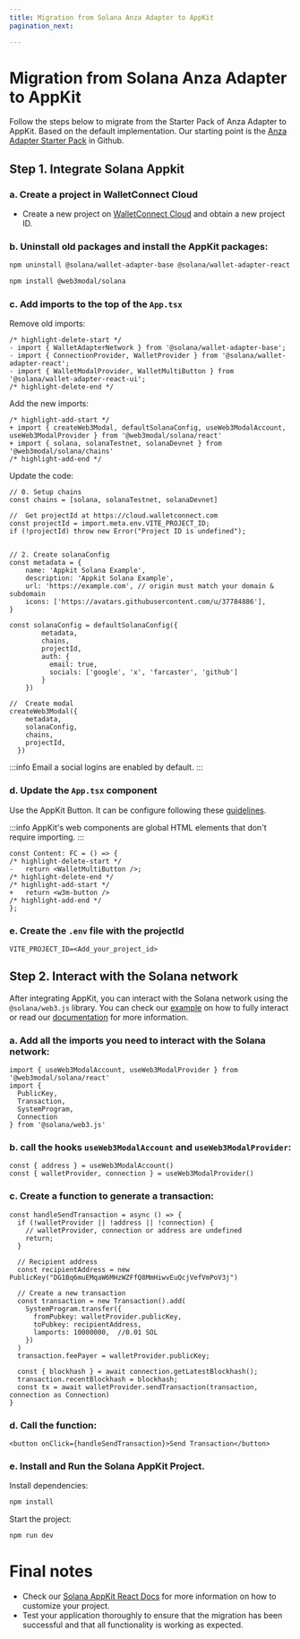 ```yaml
---
title: Migration from Solana Anza Adapter to AppKit
pagination_next: 

---
```


# Migration from Solana Anza Adapter to AppKit

Follow the steps below to migrate from the Starter Pack of Anza Adapter to AppKit. Based on the default implementation. Our starting point is the [Anza Adapter Starter Pack](https://github.com/anza-xyz/wallet-adapter/blob/master/packages/starter/react-ui-starter/) in Github.

## Step 1. Integrate Solana Appkit

### a. Create a project in WalletConnect Cloud

+ Create a new project on [WalletConnect Cloud](https://cloud.walletconnect.com) and obtain a new project ID.

### b. Uninstall old packages and install the AppKit packages: 

```bash npm2yarn
npm uninstall @solana/wallet-adapter-base @solana/wallet-adapter-react @solana/wallet-adapter-react-ui
```

```bash npm2yarn
npm install @web3modal/solana
```

### c. Add imports to the top of the `App.tsx`

Remove old imports:

```tsx
/* highlight-delete-start */
- import { WalletAdapterNetwork } from '@solana/wallet-adapter-base';
- import { ConnectionProvider, WalletProvider } from '@solana/wallet-adapter-react';
- import { WalletModalProvider, WalletMultiButton } from '@solana/wallet-adapter-react-ui';
/* highlight-delete-end */
```

Add the new imports:

```tsx
/* highlight-add-start */
+ import { createWeb3Modal, defaultSolanaConfig, useWeb3ModalAccount, useWeb3ModalProvider } from '@web3modal/solana/react'
+ import { solana, solanaTestnet, solanaDevnet } from '@web3modal/solana/chains'
/* highlight-add-end */
```

Update the code:

```tsx
// 0. Setup chains
const chains = [solana, solanaTestnet, solanaDevnet]

//  Get projectId at https://cloud.walletconnect.com
const projectId = import.meta.env.VITE_PROJECT_ID;
if (!projectId) throw new Error("Project ID is undefined");


// 2. Create solanaConfig
const metadata = {
    name: 'Appkit Solana Example',
    description: 'Appkit Solana Example',
    url: 'https://example.com', // origin must match your domain & subdomain
    icons: ['https://avatars.githubusercontent.com/u/37784886'],
}

const solanaConfig = defaultSolanaConfig({
        metadata,
        chains,
        projectId,
        auth: {
          email: true,
          socials: ['google', 'x', 'farcaster', 'github']
        }
    })

//  Create modal
createWeb3Modal({
    metadata,
    solanaConfig,
    chains,
    projectId,
  })
```
:::info
Email a social logins are enabled by default.
:::


### d. Update the `App.tsx` component

Use the AppKit Button. It can be configure following these [guidelines](https://docs.walletconnect.com/appkit/react-native/core/components#w3mbutton-).

:::info
AppKit's web components are global HTML elements that don't require importing.
:::

```tsx
const Content: FC = () => {
/* highlight-delete-start */
-   return <WalletMultiButton />;
/* highlight-delete-end */
/* highlight-add-start */
+   return <w3m-button />
/* highlight-add-end */   
};

```

### e. Create the `.env` file with the projectId

```
VITE_PROJECT_ID=<Add_your_project_id>
```

## Step 2. Interact with the Solana network

After integrating AppKit, you can interact with the Solana network using the `@solana/web3.js` library. 
You can check our [example](https://github.com/WalletConnect/web-examples/tree/main/dapps/web3modal/react-solana) on how to fully interact or read our [documentation](https://docs.walletconnect.com/appkit/react/core/installation#smart-contract-interaction) for more information.

### a. Add all the imports you need to interact with the Solana network:

```tsx
import { useWeb3ModalAccount, useWeb3ModalProvider } from '@web3modal/solana/react'
import {
  PublicKey,
  Transaction,
  SystemProgram,
  Connection
} from '@solana/web3.js'
```

### b. call the hooks `useWeb3ModalAccount` and `useWeb3ModalProvider`:

```tsx
const { address } = useWeb3ModalAccount()
const { walletProvider, connection } = useWeb3ModalProvider() 
```

### c. Create a function to generate a transaction:

```tsx
const handleSendTransaction = async () => {
  if (!walletProvider || !address || !connection) {
    // walletProvider, connection or address are undefined
    return;
  }

  // Recipient address
  const recipientAddress = new PublicKey("DG1Bq6muEMqaW6MHzWZFfQ8MmHiwvEuQcjVefVmPoV3j")

  // Create a new transaction
  const transaction = new Transaction().add(
    SystemProgram.transfer({
      fromPubkey: walletProvider.publicKey,
      toPubkey: recipientAddress,
      lamports: 10000000,  //0.01 SOL
    })
  )
  transaction.feePayer = walletProvider.publicKey;

  const { blockhash } = await connection.getLatestBlockhash();
  transaction.recentBlockhash = blockhash;
  const tx = await walletProvider.sendTransaction(transaction, connection as Connection)
}
```

### d. Call the function:
  
  ```tsx
  <button onClick={handleSendTransaction}>Send Transaction</button>
  ```

### e. Install and Run the Solana AppKit Project.

Install dependencies:
```bash npm2yarn
npm install
```
 Start the project:
```bash npm2yarn
npm run dev
```

# Final notes

- Check our [Solana AppKit React Docs](/appkit/react/core/installation?platform=solana) for more information on how to customize your project.
- Test your application thoroughly to ensure that the migration has been successful and that all functionality is working as expected.
